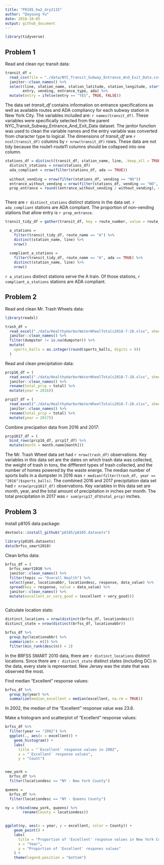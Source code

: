 ```yaml
---
title: "P8105_hw2_dry2115"
author: "Dayoung Yu"
date: 2018-10-05
output: github_document
---
```


```r
library(tidyverse)
```


## Problem 1

Read and clean nyc transit data:

```r
transit_df = 
  read_csv(file = "./data/NYC_Transit_Subway_Entrance_And_Exit_Data.csv") %>%
  janitor::clean_names() %>%
  select(line, station_name, station_latitude, station_longitude, starts_with("route"), 
        entry, vending, entrance_type, ada) %>%
  mutate(entry = ifelse(entry == "YES", TRUE, FALSE))
```

The data set *transit_df* contains information on entrance specifications as well as available routes and ADA compliancy for each subway station in New York City. The variables included are: `r names(transit_df)`. These variables were specifically selected from the parent NYC_Transit_Subway_Entrance_And_Exit_Data dataset. The janitor function was used to clean the variable names and the entry variable was converted from character type to logical. The dimensions of *transit_df* are `r ncol(transit_df)` columns by `r nrow(transit_df)` rows. These data are not tidy because the route1-route11 columns should be collapsed into one column.



```r
stations_df = distinct(transit_df, station_name, line, .keep_all = TRUE)
  distinct_stations = nrow(stations_df)
  ada_compliant = nrow(filter(stations_df, ada == TRUE))
  
  without_vending = nrow(filter(stations_df, vending == "NO"))
  entrance_without_vending = nrow(filter(stations_df, vending == "NO", entry == TRUE))
  prop_entrance = round((entrance_without_vending / without_vending), digits = 3)
  
```

There are `r distinct_stations` distinct stations in the data set. `r ada_compliant` stations are ADA compliant. The proportion of non-vending stations that allow entry is `r prop_entrance`.


```r
transit_tidy_df = gather(transit_df, key = route_number, value = route_name, route1:route11)

  a_stations = 
    filter(transit_tidy_df, route_name == "A") %>%
    distinct(station_name, line) %>%
    nrow()
  
  compliant_a_stations = 
    filter(transit_tidy_df, route_name == "A", ada == TRUE) %>%
    distinct(station_name, line) %>%
    nrow()
```

`r a_stations` distinct stations serve the A train. Of those stations, `r compliant_a_stations` stations are ADA compliant.

## Problem 2

Read and clean Mr. Trash Wheels data:
```r
library(readxl)

trash_df = 
  read_excel("./data/HealthyHarborWaterWheelTotals2018-7-28.xlsx", sheet = 1, range = cell_cols("A:N")) %>%
  janitor::clean_names() %>%
  filter(dumpster != is.na(dumpster)) %>%
  mutate(
    sports_balls = as.integer(round(sports_balls, digits = 0))
  )

```

Read and clean precipitation data:
```r
prcp16_df = (
  read_excel("./data/HealthyHarborWaterWheelTotals2018-7-28.xlsx", sheet = 5, range = cell_rows(2:14)) %>%
  janitor::clean_names() %>%
  rename(total_prcp = total) %>%
  mutate(year = 2016))

prcp17_df = (
  read_excel("./data/HealthyHarborWaterWheelTotals2018-7-28.xlsx", sheet = 4, range = cell_rows(2:14)) %>%
  janitor::clean_names() %>%
  rename(total_prcp = total) %>%
  mutate(year = 2017))

```

Combine precipation data from 2016 and 2017:

```r
prcp1617_df = (
  bind_rows(prcp16_df, prcp17_df) %>%
  mutate(month = month.name[month]))

```

The Mr. Trash Wheel data set had `r nrow(trash_df)` observations. Key variables in this data set are the dates on which trash data was collected, the weight of trash in tons, the diffferent types of trash collected, and the number of homes powered by the waste energe. The median number of sports balls in a dumpster in 2016 was `r median(filter(trash_df, year == "2016")$sports_balls)`. The combined 2016 and 2017 precipitation data set had `r nrow(prcp1617_df)` observations. Key variables in this data set are month, year, and the total amount of precipitation in inches per month. The total precipitation in 2017 was `r sum(prcp17_df$total_prcp)` inches. 

## Problem 3

Install p8105 data package:
```r
devtools::install_github("p8105/p8105.datasets")

library(p8105.datasets)
data(brfss_smart2010)
```

Clean brfss data:
```r
brfss_df = (
  brfss_smart2010 %>%
  janitor::clean_names() %>%
  filter(topic == "Overall Health") %>%
  select(year, locationabbr, locationdesc, response, data_value) %>%
  spread(key = response, value = data_value) %>%
  janitor::clean_names() %>%
  mutate(excellent_or_very_good = (excellent + very_good)))
  
```

Calculate location stats: 
```r
distinct_locations = nrow(distinct(brfss_df, locationdesc))
distinct_state = nrow(distinct(brfss_df, locationabbr))

brfss_df %>%
  group_by(locationabbr) %>%
  summarize(n = n()) %>%
  filter(min_rank(desc(n)) < 2)

```

In the BRFSS SMART 2010 data, there are `r distinct_locations` distinct locations. Since there are `r distinct_state` distinct states (including DC) in the data, every state is represented. New Jersey was the state that was observed the most.

Find median "Excellent" response values:
```r
brfss_df %>%
  group_by(year) %>%
  summarize(median_excellent = median(excellent, na.rm = TRUE))

```

In 2002, the median of the "Excellent" response value was 23.6.

Make a histogram and scatterplot of "Excellent" response values:
```r
brfss_df %>%
  filter(year == "2002") %>%
  ggplot(., aes(x = excellent)) + 
    geom_histogram() + 
    labs(
      title = "`Excellent` response values in 2002",
      x = "`Excellent` response values",
      y = "Count")


new_york = 
  brfss_df %>%
  filter(locationdesc == "NY - New York County")

queens = 
  brfss_df %>%
  filter(locationdesc == "NY - Queens County")

ny = (rbind(new_york, queens) %>%
        rename(County = locationdesc))
  

ggplot(ny, aes(x = year, y = excellent, color = County)) +
    geom_point() + 
    labs(
      title = "Proportion of 'Excellent' response values in New York County and Queens County",
      x = "Year",
      y = "Proportion of 'Excellent' respones values"
    ) + 
    theme(legend.position = "bottom")
```







